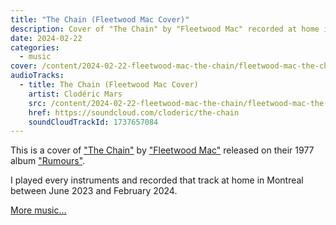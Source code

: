 ```yaml
---
title: "The Chain (Fleetwood Mac Cover)"
description: Cover of "The Chain" by "Fleetwood Mac" recorded at home in Montréal between June 2023 and February 2024
date: 2024-02-22
categories:
  - music
cover: /content/2024-02-22-fleetwood-mac-the-chain/fleetwood-mac-the-chain-cover.jpeg
audioTracks:
  - title: The Chain (Fleetwood Mac Cover)
    artist: Clodéric Mars
    src: /content/2024-02-22-fleetwood-mac-the-chain/fleetwood-mac-the-chain.m4a
    href: https://soundcloud.com/cloderic/the-chain
    soundCloudTrackId: 1737657084
---
```


<SoundCloud
  trackId={frontmatter.audioTracks[0].soundCloudTrackId}
  href={frontmatter.audioTracks[0].href}
  src={frontmatter.audioTracks[0].src}
/>

This is a cover of ["The Chain"](https://en.wikipedia.org/wiki/The_Chain) by ["Fleetwood Mac"](https://en.wikipedia.org/wiki/Fleetwood_Mac) released on their 1977 album ["Rumours"](https://en.wikipedia.org/wiki/Rumours_(album)).

I played every instruments and recorded that track at home in Montreal between June 2023 and February 2024.

[More music...](/music)
